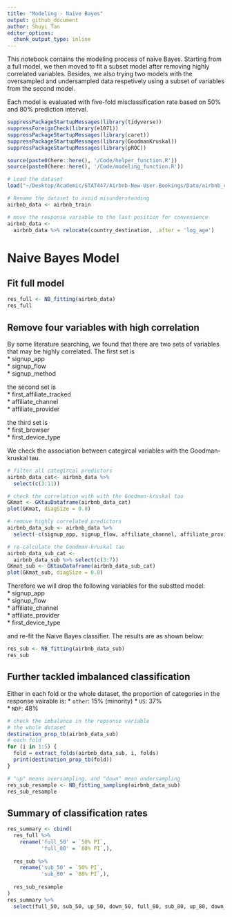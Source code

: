 ```yaml
---
title: "Modeling - Naive Bayes"
output: github_document  
author: Shuyi Tan
editor_options: 
  chunk_output_type: inline
---
```


This notebook contains the modeling process of naive Bayes. Starting from a full model, we then moved to fit a subset model after removing highly correlated variables. Besides, we also trying two models with the oversampled and undersampled data respetively using a subset of variables from the second model.   

Each model is evaluated with five-fold misclassification rate based on 50% and 80% prediction interval. 

```r
suppressPackageStartupMessages(library(tidyverse))
suppressForeignCheck(library(e1071))
suppressPackageStartupMessages(library(caret))
suppressPackageStartupMessages(library(GoodmanKruskal))
suppressPackageStartupMessages(library(pROC))
```


```r
source(paste0(here::here(), '/Code/helper_function.R'))
source(paste0(here::here(), '/Code/modeling_function.R'))
```


```r
# Load the dataset
load("~/Desktop/Academic/STAT447/Airbnb-New-User-Bookings/Data/airbnb_cleaned.Rdata")

# Rename the dataset to avoid misunderstanding 
airbnb_data <- airbnb_train

# move the response variable to the last position for convenience
airbnb_data <-
  airbnb_data %>% relocate(country_destination, .after = 'log_age')
```



# Naive Bayes Model 

## Fit full model 
```r
res_full <- NB_fitting(airbnb_data)
res_full
```


## Remove four variables with high correlation 
By some literature searching, we found that there are two sets of variables that may be highly correlated. The first set is   
* signup_app  
* signup_flow  
* signup_method  


the second set is  
* first_affiliate_tracked  
* affiliate_channel  
* affiliate_provider  

the third set is  
* first_browser  
* first_device_type  

We check the association between categircal variables with the Goodman-kruskal tau. 

```r
# filter all categircal predictors 
airbnb_data_cat<- airbnb_data %>%
  select(c(3:11))

# check the correlation with with the Goodman-kruskal tau
GKmat <- GKtauDataframe(airbnb_data_cat)
plot(GKmat, diagSize = 0.8)
```

```r
# remove highly correlated predictors 
airbnb_data_sub <- airbnb_data %>% 
  select(-c(signup_app, signup_flow, affiliate_channel, affiliate_provider, first_device_type))

# re-calculate the Goodman-kruskal tau
airbnb_data_sub_cat <- 
  airbnb_data_sub %>% select(c(3:7))
GKmat_sub <- GKtauDataframe(airbnb_data_sub_cat)
plot(GKmat_sub, diagSize = 0.8)
```


Therefore we will drop the following variables for the substted model:    
* signup_app  
* signup_flow  
* affiliate_channel  
* affiliate_provider  
* first_device_type   


and re-fit the Naive Bayes classifier. The results are as shown below:  

```r
res_sub <- NB_fitting(airbnb_data_sub)
res_sub
```

## Further tackled imbalanced classification 
Either in each fold or the whole dataset, the proportion of categories in the response vairable is: 
* `other`: 15%  (minority)
* `US`: 37%  
* `NDF`:  48%  

```r
# check the imbalance in the repsonse variable
# the whole dataset
destination_prop_tb(airbnb_data_sub)
# each fold
for (i in 1:5) {
  fold = extract_folds(airbnb_data_sub, i, folds)
  print(destination_prop_tb(fold))
}
```


```r
# "up" means oversampling, and "down" mean undersampling
res_sub_resample <- NB_fitting_sampling(airbnb_data_sub)
res_sub_resample
```

## Summary of classification rates
```r
res_summary <- cbind(
  res_full %>%
    rename('full_50' = `50% PI`,
           'full_80' = `80% PI`,),
  
  res_sub %>%
    rename('sub_50' = `50% PI`,
           'sub_80' = `80% PI`,),
  
  res_sub_resample
)
res_summary %>% 
  select(full_50, sub_50, up_50, down_50, full_80, sub_80, up_80, down_80)
```








